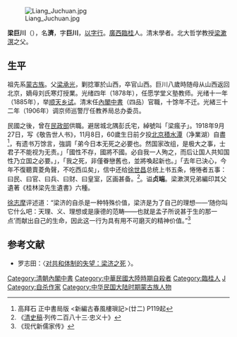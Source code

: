 [[File:Liang_Juchuan.jpg|thumb]]

'''梁巨川'''（{{bd|1858年||1918年|11月10日|L}}），名'''濟'''，字'''巨川'''，[[以字行|以字行]]。[[廣西|廣西]][[臨桂|臨桂]]人。清末學者。北大哲学教授[[梁漱溟|梁漱溟]]之父。

==生平==
祖先系[[蒙古族|蒙古族]]。父[[梁承光|梁承光]]，剿捻軍於山西，卒官山西。巨川八歲時随母从山西返回北京，嫡母刘氏寒灯授業。光绪四年（1878年），任愿学堂义塾教师。光绪十一年（1885年），举[[顺天|顺天]][[乡试|乡试]]。清末任[[內閣中書|內閣中書]]（四品）官職，十馀年不迁。光緒三十二年（1906年）调京师巡警厅任教养局总办委员。

民國之後，曾在[[民政部|民政部]]供職。避居城北隅彭氏宅，綽號叫「梁瘋子」。1918年9月27日，写《敬告世人书》，11月8日，60歲生日前夕投[[北京|北京]][[什刹海|積水潭]]（净業湖）自盡<ref>高拜石 正中書局版 <新編古春風樓瑣記>(廿二) P119起</ref>，有遗书万馀言，強調「弟今日本无死之必要也。然国家改组，是极大之事，士君子不能视为无责。」「國性不存，國將不國。必自我一人殉之，而后让国人共知国性乃立国之必要。」，「我之死，非僅眷戀舊也，並將喚起新也。」「去年已決心，今年不復聽賣菱角聲，不吃西瓜矣」，信中还给[[徐世昌|徐世昌]]总统上书五条，惓惓者五事：曰民、曰官、曰兵、曰财、曰皇室，区画甚备。<ref>《[[清史稿|清史稿]]·列传二百八十三·忠义十》</ref>。谥'''贞端'''。梁漱溟兄弟編印其父遺著《桂林梁先生遺書》六種。

[[徐志摩|徐志摩]]评述道：“梁济的自杀是一种特殊价值，梁济是为了自己的理想——‘随你叫它什么吧：天理、义、理想或是康德的范畴——也就是孟子所说甚于生的那一点’而献出自己的生命，因此这一行为具有用不可磨灭的精神价值。”<ref>《现代新儒家传》</ref>

==参考文献==
{{reflist}}
*罗志田：〈[http://www.nssd.org/articles/article_read.aspx?id=22811139 对共和体制的失望：梁济之死] {{Wayback|url=http://www.nssd.org/articles/article_read.aspx?id=22811139 |date=20180212202018 }}〉。
{{DEFAULTSORT:Liang梁}}
[[Category:清朝內閣中書|Category:清朝內閣中書]]
[[Category:中華民國大陸時期自殺者|Category:中華民國大陸時期自殺者]]
[[Category:臨桂人|Category:臨桂人]]
[[Category:梁姓|J]]
[[Category:自杀作家|Category:自杀作家]]
[[Category:中华民国大陆时期蒙古族人物|Category:中华民国大陆时期蒙古族人物]]